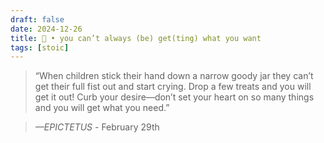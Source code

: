 ```yaml
---
draft: false 
date: 2024-12-26
title: 🗿 • you can’t always (be) get(ting) what you want
tags: [stoic]
---
```


>  “When children stick their hand down a narrow goody jar they can’t get their full fist out and start crying. Drop a few treats and you will get it out! Curb your desire—don’t set your heart on so many things and you will get what you need.”

> *—EPICTETUS* - February 29th